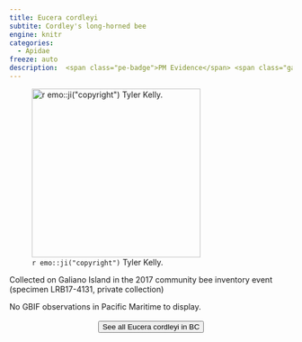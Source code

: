 ```yaml
---
title: Eucera cordleyi
subtite: Cordley's long-horned bee
engine: knitr
categories:
  - Apidae
freeze: auto
description:  <span class="pe-badge">PM Evidence</span> <span class="gali-badge">Galiano</span>
---
```

![`r emo::ji("copyright")` Tyler Kelly.](https://inaturalist-open-data.s3.amazonaws.com/photos/290631650/large.jpeg){height=300}

Collected on Galiano Island in the 2017 community bee inventory event (specimen LRB17-4131, private collection)

No GBIF observations in Pacific Maritime to display.
<br><br>
<center>


<a href="https://inaturalist.ca/observations?place_id=7085&subview=map&taxon_id=361449"><button type="button" class="btn btn-secondary">See all Eucera cordleyi in BC <i class="fa-solid fa-arrow-up-right-from-square"></i> </button></a>
</center>
